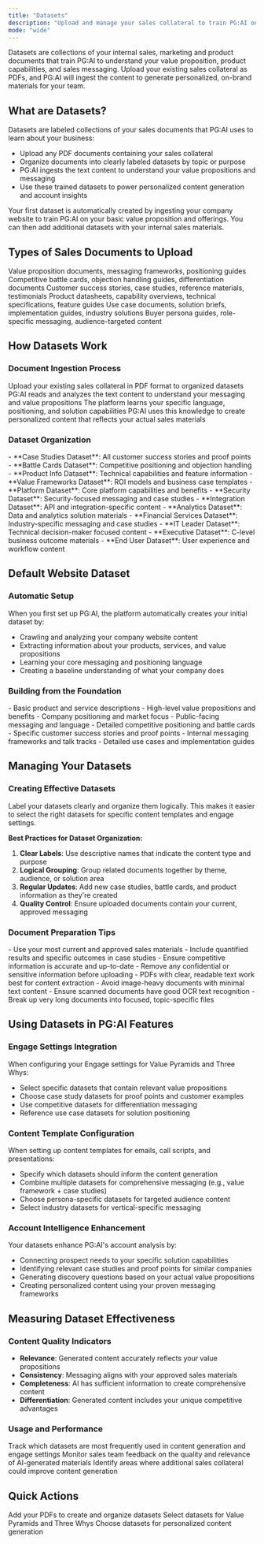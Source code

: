 ```yaml
---
title: "Datasets"
description: "Upload and manage your sales collateral to train PG:AI on your value proposition and solution capabilities"
mode: "wide"
---
```


Datasets are collections of your internal sales, marketing and product documents that train PG:AI to understand your value proposition, product capabilities, and sales messaging. Upload your existing sales collateral as PDFs, and PG:AI will ingest the content to generate personalized, on-brand materials for your team.

## What are Datasets?

Datasets are labeled collections of your sales documents that PG:AI uses to learn about your business:

- Upload any PDF documents containing your sales collateral
- Organize documents into clearly labeled datasets by topic or purpose
- PG:AI ingests the text content to understand your value propositions and messaging
- Use these trained datasets to power personalized content generation and account insights

<Info>
  Your first dataset is automatically created by ingesting your company website to train PG:AI on your basic value proposition and offerings. You can then add additional datasets with your internal sales materials.
</Info>

## Types of Sales Documents to Upload

<CardGroup cols={2}>
  <Card title="Value Frameworks & Positioning" icon="bullseye">
    Value proposition documents, messaging frameworks, positioning guides
  </Card>
  <Card title="Battle Cards & Competitive Intel" icon="chess">
    Competitive battle cards, objection handling guides, differentiation documents
  </Card>
  <Card title="Case Studies & Proof Points" icon="trophy">
    Customer success stories, case studies, reference materials, testimonials
  </Card>
  <Card title="Product Information" icon="box">
    Product datasheets, capability overviews, technical specifications, feature guides
  </Card>
  <Card title="Use Cases & Solutions" icon="puzzle">
    Use case documents, solution briefs, implementation guides, industry solutions
  </Card>
  <Card title="Persona & Audience Guides" icon="users">
    Buyer persona guides, role-specific messaging, audience-targeted content
  </Card>
</CardGroup>

## How Datasets Work

### **Document Ingestion Process**

<Steps>
  <Step title="Upload PDF Documents">
    Upload your existing sales collateral in PDF format to organized datasets
  </Step>
  <Step title="AI Content Analysis">
    PG:AI reads and analyzes the text content to understand your messaging and value propositions
  </Step>
  <Step title="Knowledge Integration">
    The platform learns your specific language, positioning, and solution capabilities
  </Step>
  <Step title="Content Generation">
    PG:AI uses this knowledge to create personalized content that reflects your actual sales materials
  </Step>
</Steps>

### **Dataset Organization**

<Tabs>
  <Tab title="By Content Type">
    - **Case Studies Dataset**: All customer success stories and proof points
    - **Battle Cards Dataset**: Competitive positioning and objection handling
    - **Product Info Dataset**: Technical capabilities and feature information
    - **Value Frameworks Dataset**: ROI models and business case templates
  </Tab>
  <Tab title="By Solution Area">
    - **Platform Dataset**: Core platform capabilities and benefits
    - **Security Dataset**: Security-focused messaging and case studies
    - **Integration Dataset**: API and integration-specific content
    - **Analytics Dataset**: Data and analytics solution materials
  </Tab>
  <Tab title="By Industry/Persona">
    - **Financial Services Dataset**: Industry-specific messaging and case studies
    - **IT Leader Dataset**: Technical decision-maker focused content
    - **Executive Dataset**: C-level business outcome materials
    - **End User Dataset**: User experience and workflow content
  </Tab>
</Tabs>

## Default Website Dataset

### **Automatic Setup**

When you first set up PG:AI, the platform automatically creates your initial dataset by:

- Crawling and analyzing your company website content
- Extracting information about your products, services, and value propositions
- Learning your core messaging and positioning language
- Creating a baseline understanding of what your company does

### **Building from the Foundation**

<AccordionGroup>
  <Accordion title="Website Content Provides">
    - Basic product and service descriptions
    - High-level value propositions and benefits
    - Company positioning and market focus
    - Public-facing messaging and language
  </Accordion>
  <Accordion title="Internal Documents Add">
    - Detailed competitive positioning and battle cards
    - Specific customer success stories and proof points
    - Internal messaging frameworks and talk tracks
    - Detailed use cases and implementation guides
  </Accordion>
</AccordionGroup>

## Managing Your Datasets

### **Creating Effective Datasets**

<Warning>
  Label your datasets clearly and organize them logically. This makes it easier to select the right datasets for specific content templates and engage settings.
</Warning>

**Best Practices for Dataset Organization:**

1. **Clear Labels**: Use descriptive names that indicate the content type and purpose
2. **Logical Grouping**: Group related documents together by theme, audience, or solution area
3. **Regular Updates**: Add new case studies, battle cards, and product information as they're created
4. **Quality Control**: Ensure uploaded documents contain your current, approved messaging

### **Document Preparation Tips**

<Tabs>
  <Tab title="Content Quality">
    - Use your most current and approved sales materials
    - Include quantified results and specific outcomes in case studies
    - Ensure competitive information is accurate and up-to-date
    - Remove any confidential or sensitive information before uploading
  </Tab>
  <Tab title="Format Considerations">
    - PDFs with clear, readable text work best for content extraction
    - Avoid image-heavy documents with minimal text content
    - Ensure scanned documents have good OCR text recognition
    - Break up very long documents into focused, topic-specific files
  </Tab>
</Tabs>

## Using Datasets in PG:AI Features

### **Engage Settings Integration**

When configuring your Engage settings for Value Pyramids and Three Whys:

- Select specific datasets that contain relevant value propositions
- Choose case study datasets for proof points and customer examples
- Use competitive datasets for differentiation messaging
- Reference use case datasets for solution positioning

### **Content Template Configuration**

When setting up content templates for emails, call scripts, and presentations:

- Specify which datasets should inform the content generation
- Combine multiple datasets for comprehensive messaging (e.g., value framework \+ case studies)
- Choose persona-specific datasets for targeted audience content
- Select industry datasets for vertical-specific messaging

### **Account Intelligence Enhancement**

Your datasets enhance PG:AI's account analysis by:

- Connecting prospect needs to your specific solution capabilities
- Identifying relevant case studies and proof points for similar companies
- Generating discovery questions based on your actual value propositions
- Creating personalized content using your proven messaging frameworks

## Measuring Dataset Effectiveness

### **Content Quality Indicators**

- **Relevance**: Generated content accurately reflects your value propositions
- **Consistency**: Messaging aligns with your approved sales materials
- **Completeness**: AI has sufficient information to create comprehensive content
- **Differentiation**: Generated content includes your unique competitive advantages

### **Usage and Performance**

<AccordionGroup>
  <Accordion title="Dataset Utilization">
    Track which datasets are most frequently used in content generation and engage settings
  </Accordion>
  <Accordion title="Content Effectiveness">
    Monitor sales team feedback on the quality and relevance of AI-generated materials
  </Accordion>
  <Accordion title="Gap Identification">
    Identify areas where additional sales collateral could improve content generation
  </Accordion>
</AccordionGroup>

## Quick Actions

<CardGroup cols={3}>
  <Card title="Upload Sales Collateral" icon="upload" href="/settings/organization/datasets">
    Add your PDFs to create and organize datasets
  </Card>
  <Card title="Configure Engage Settings" icon="gear" href="/settings/engage">
    Select datasets for Value Pyramids and Three Whys
  </Card>
  <Card title="Set Up Content Templates" icon="file-text" href="/settings/content-templates">
    Choose datasets for personalized content generation
  </Card>
</CardGroup>